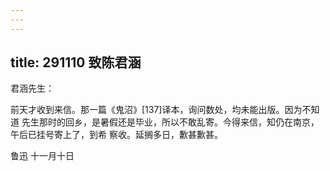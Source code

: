 ```yaml
---
---
---
```

title: 291110 致陈君涵
---




君涵先生：

前天才收到来信。那一篇《鬼沼》[137]译本，询问数处，均未能出版。因为不知道 先生那时的回乡，是暑假还是毕业，所以不敢乱寄。今得来信，知仍在南京，午后已挂号寄上了，到希 察收。延搁多日，歉甚歉甚。

鲁迅 十一月十日